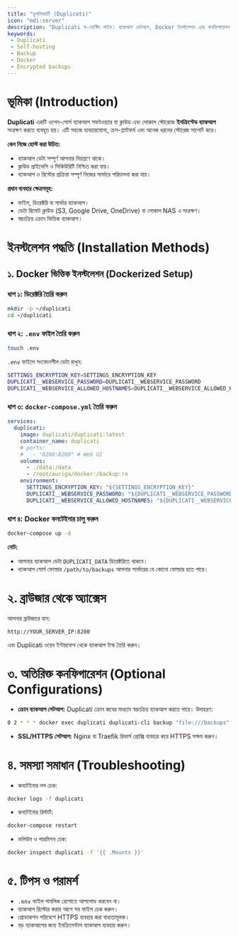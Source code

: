 ```yaml
---
title: "ডুপলিক্যাটি (Duplicati)"
icon: "mdi:server"
description: "Duplicati স্ব-হোস্টিং গাইড: ব্যাকআপ সেটআপ, Docker ইনস্টলেশন এবং কনফিগারেশন।"
keywords: 
 - Duplicati
 - Self-hosting
 - Backup
 - Docker
 - Encrypted backups
---
```


# ভূমিকা (Introduction)

**Duplicati** একটি ওপেন-সোর্স ব্যাকআপ সফটওয়্যার যা ক্লাউড এবং লোকাল স্টোরেজে **ইনক্রিপ্টেড ব্যাকআপ** সংরক্ষণ করতে ব্যবহৃত হয়। এটি সহজে ব্যবহারযোগ্য, ক্রস-প্ল্যাটফর্ম এবং অনেক ধরনের স্টোরেজ সাপোর্ট করে।  

**কেন নিজে হোস্ট করা উচিত:**  
- ব্যাকআপ ডেটা সম্পূর্ণ আপনার নিয়ন্ত্রণে থাকে।  
- ক্লাউড প্রাইভেসি ও সিকিউরিটি নিশ্চিত করা যায়।  
- ব্যাকআপ ও রিস্টোর প্রক্রিয়া সম্পূর্ণ নিজের সার্ভারে পরিচালনা করা যায়।  

**প্রধান ব্যবহার ক্ষেত্রসমূহ:**  
- ফাইল, ডিরেক্টরি বা সার্ভার ব্যাকআপ।  
- ডেটা রিমোট ক্লাউড (S3, Google Drive, OneDrive) বা লোকাল NAS এ সংরক্ষণ।  
- স্বয়ংক্রিয় ক্রোন ভিত্তিক ব্যাকআপ।  

# ইনস্টলেশন পদ্ধতি (Installation Methods)

## ১. Docker ভিত্তিক ইনস্টলেশন (Dockerized Setup)

### ধাপ ১: ডিরেক্টরি তৈরি করুন
```bash
mkdir -p ~/duplicati
cd ~/duplicati
````

### ধাপ ২: `.env` ফাইল তৈরি করুন

```bash
touch .env
```

`.env` ফাইলে সংবেদনশীল ডেটা রাখুন:

```bash
SETTINGS_ENCRYPTION_KEY=SETTINGS_ENCRYPTION_KEY
DUPLICATI__WEBSERVICE_PASSWORD=DUPLICATI__WEBSERVICE_PASSWORD
DUPLICATI__WEBSERVICE_ALLOWED_HOSTNAMES=DUPLICATI__WEBSERVICE_ALLOWED_HOSTNAMES
```

### ধাপ ৩: `docker-compose.yml` তৈরি করুন

```yaml title="docker-compose.yml"
services:
  duplicati:
    image: duplicati/duplicati:latest
    container_name: duplicati
    # ports:
    #   - "8200:8200" # Web UI
    volumes:
      - ./data:/data
      - /root/auriga/docker:/backup:ro
    environment:
      SETTINGS_ENCRYPTION_KEY: "${SETTINGS_ENCRYPTION_KEY}"
      DUPLICATI__WEBSERVICE_PASSWORD: "${DUPLICATI__WEBSERVICE_PASSWORD}"
      DUPLICATI__WEBSERVICE_ALLOWED_HOSTNAMES: "${DUPLICATI__WEBSERVICE_ALLOWED_HOSTNAMES}"
```

### ধাপ ৪: Docker কনটেইনার চালু করুন

```bash
docker-compose up -d
```

**নোট:**

* আপনার ব্যাকআপ ডেটা `DUPLICATI_DATA` ডিরেক্টরিতে থাকবে।
* ব্যাকআপ সোর্স ফোল্ডার `/path/to/backups` আপনার সার্ভারের যে কোনো ফোল্ডার হতে পারে।

# ২. ব্রাউজার থেকে অ্যাক্সেস

আপনার ব্রাউজারে যান:

```
http://YOUR_SERVER_IP:8200
```

এবং Duplicati ওয়েব ইন্টারফেস থেকে ব্যাকআপ টাস্ক তৈরি করুন।

# ৩. অতিরিক্ত কনফিগারেশন (Optional Configurations)

* **ক্রোন ব্যাকআপ সেটআপ:**
  Duplicati ক্রোন জবের মাধ্যমে স্বয়ংক্রিয় ব্যাকআপ করতে পারে।
  উদাহরণ:

```bash
0 2 * * * docker exec duplicati duplicati-cli backup "file:///backups" "/data/to/backup" --encryption-module=aes --passphrase="yourpassword"
```

* **SSL/HTTPS সেটআপ:**
  Nginx বা Traefik রিভার্স প্রোক্সি ব্যবহার করে HTTPS সক্ষম করুন।

# ৪. সমস্যা সমাধান (Troubleshooting)

* কনটেইনার লগ চেক:

```bash
docker logs -f duplicati
```

* কনটেইনার রিস্টার্ট:

```bash
docker-compose restart
```

* ভলিউম ও পারমিশন চেক:

```bash
docker inspect duplicati -f '{{ .Mounts }}'
```

# ৫. টিপস ও পরামর্শ

* `.env` ফাইল পাবলিক রেপোতে আপলোড করবেন না।
* ব্যাকআপ রিস্টোর করার আগে সব ফাইল চেক করুন।
* প্রোডাকশন পরিবেশে HTTPS ব্যবহার করা বাধ্যতামূলক।
* বড় ব্যাকআপের জন্য ইনক্রিমেন্টাল ব্যাকআপ ব্যবহার করুন।
